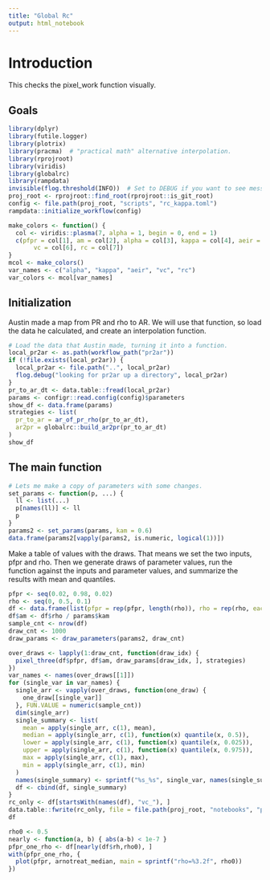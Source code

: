 ```yaml
---
title: "Global Rc"
output: html_notebook
---
```


# Introduction

This checks the pixel_work function visually.

## Goals

```r
library(dplyr)
library(futile.logger)
library(plotrix)
library(pracma)  # "practical math" alternative interpolation.
library(rprojroot)
library(viridis)
library(globalrc)
library(rampdata)
invisible(flog.threshold(INFO))  # Set to DEBUG if you want to see messages.
proj_root <- rprojroot::find_root(rprojroot::is_git_root)
config <- file.path(proj_root, "scripts", "rc_kappa.toml")
rampdata::initialize_workflow(config)
```

```r
make_colors <- function() {
  col <- viridis::plasma(7, alpha = 1, begin = 0, end = 1)
  c(pfpr = col[1], am = col[2], alpha = col[3], kappa = col[4], aeir = col[5],
       vc = col[6], rc = col[7])
}
mcol <- make_colors()
var_names <- c("alpha", "kappa", "aeir", "vc", "rc")
var_colors <- mcol[var_names]
```

## Initialization

Austin made a map from PR and rho to AR. We will use that function,
so load the data he calculated, and create an interpolation function.
```r

# Load the data that Austin made, turning it into a function.
local_pr2ar <- as.path(workflow_path("pr2ar"))
if (!file.exists(local_pr2ar)) {
  local_pr2ar <- file.path("..", local_pr2ar)
  flog.debug("looking for pr2ar up a directory", local_pr2ar)
}
pr_to_ar_dt <- data.table::fread(local_pr2ar)
params <- configr::read.config(config)$parameters
show_df <- data.frame(params)
strategies <- list(
  pr_to_ar = ar_of_pr_rho(pr_to_ar_dt),
  ar2pr = globalrc::build_ar2pr(pr_to_ar_dt)
)
show_df
```

## The main function

```r
# Lets me make a copy of parameters with some changes.
set_params <- function(p, ...) {
  ll <- list(...)
  p[names(ll)] <- ll
  p
}
params2 <- set_params(params, kam = 0.6)
data.frame(params2[vapply(params2, is.numeric, logical(1))])
```

Make a table of values with the draws. That means we set the two inputs,
pfpr and rho. Then we generate draws of parameter values, run the function
against the inputs and parameter values, and summarize the results with
mean and quantiles.
```r
pfpr <- seq(0.02, 0.98, 0.02)
rho <- seq(0, 0.5, 0.1)
df <- data.frame(list(pfpr = rep(pfpr, length(rho)), rho = rep(rho, each = length(pfpr))))
df$am <- df$rho / params$kam
sample_cnt <- nrow(df)
draw_cnt <- 1000
draw_params <- draw_parameters(params2, draw_cnt)

over_draws <- lapply(1:draw_cnt, function(draw_idx) {
  pixel_three(df$pfpr, df$am, draw_params[draw_idx, ], strategies)
})
var_names <- names(over_draws[[1]])
for (single_var in var_names) {
  single_arr <- vapply(over_draws, function(one_draw) {
    one_draw[[single_var]]
  }, FUN.VALUE = numeric(sample_cnt))
  dim(single_arr)
  single_summary <- list(
    mean = apply(single_arr, c(1), mean),
    median = apply(single_arr, c(1), function(x) quantile(x, 0.5)),
    lower = apply(single_arr, c(1), function(x) quantile(x, 0.025)),
    upper = apply(single_arr, c(1), function(x) quantile(x, 0.975)),
    max = apply(single_arr, c(1), max),
    min = apply(single_arr, c(1), min)
  )
  names(single_summary) <- sprintf("%s_%s", single_var, names(single_summary))
  df <- cbind(df, single_summary)
}
rc_only <- df[startsWith(names(df), "vc_"), ]
data.table::fwrite(rc_only, file = file.path(proj_root, "notebooks", "pixel_three.csv"))
df
```


```r
rho0 <- 0.5
nearly <- function(a, b) { abs(a-b) < 1e-7 }
pfpr_one_rho <- df[nearly(df$rh,rho0), ]
with(pfpr_one_rho, {
  plot(pfpr, arnotreat_median, main = sprintf("rho=%3.2f", rho0))
})
```


